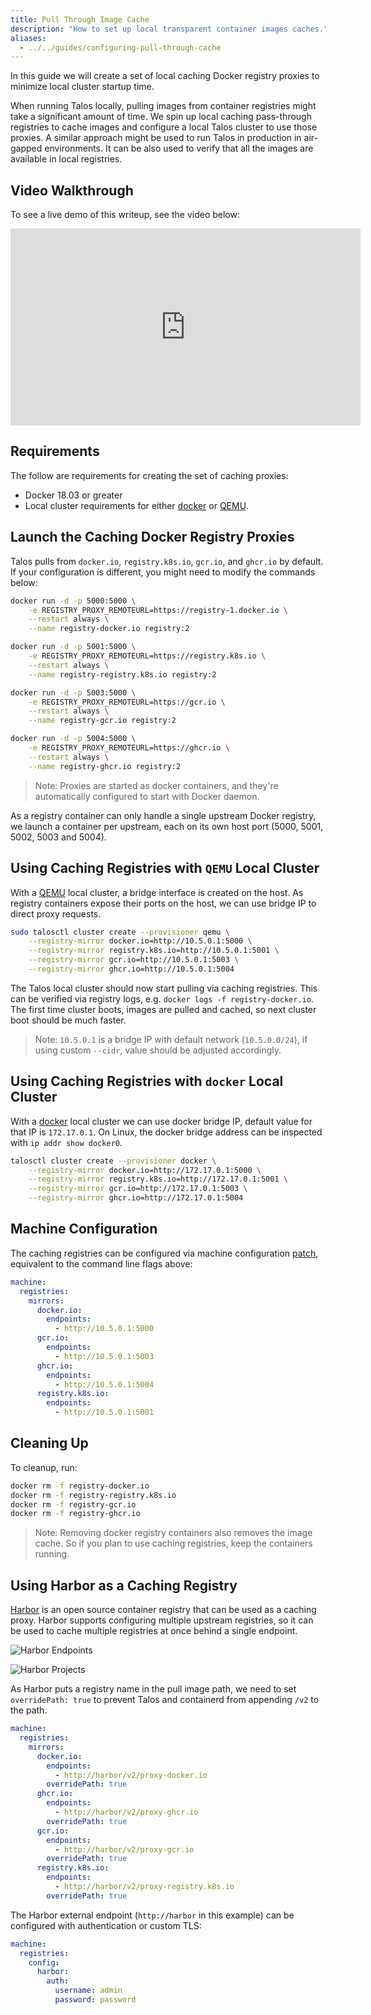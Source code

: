 ```yaml
---
title: Pull Through Image Cache
description: "How to set up local transparent container images caches."
aliases:
  - ../../guides/configuring-pull-through-cache
---
```


In this guide we will create a set of local caching Docker registry proxies to minimize local cluster startup time.

When running Talos locally, pulling images from container registries might take a significant amount of time.
We spin up local caching pass-through registries to cache images and configure a local Talos cluster to use those proxies.
A similar approach might be used to run Talos in production in air-gapped environments.
It can be also used to verify that all the images are available in local registries.

## Video Walkthrough

To see a live demo of this writeup, see the video below:

<iframe width="560" height="315" src="https://www.youtube.com/embed/PRiQJR9Q33s" frameborder="0" allow="accelerometer; autoplay; clipboard-write; encrypted-media; gyroscope; picture-in-picture" allowfullscreen></iframe>

## Requirements

The follow are requirements for creating the set of caching proxies:

- Docker 18.03 or greater
- Local cluster requirements for either [docker](../../platform-specific-installations/local-platforms/docker.mdx) or [QEMU](../../platform-specific-installations/local-platforms/qemu.mdx).

## Launch the Caching Docker Registry Proxies

Talos pulls from `docker.io`, `registry.k8s.io`, `gcr.io`, and `ghcr.io` by default.
If your configuration is different, you might need to modify the commands below:

```bash
docker run -d -p 5000:5000 \
    -e REGISTRY_PROXY_REMOTEURL=https://registry-1.docker.io \
    --restart always \
    --name registry-docker.io registry:2

docker run -d -p 5001:5000 \
    -e REGISTRY_PROXY_REMOTEURL=https://registry.k8s.io \
    --restart always \
    --name registry-registry.k8s.io registry:2

docker run -d -p 5003:5000 \
    -e REGISTRY_PROXY_REMOTEURL=https://gcr.io \
    --restart always \
    --name registry-gcr.io registry:2

docker run -d -p 5004:5000 \
    -e REGISTRY_PROXY_REMOTEURL=https://ghcr.io \
    --restart always \
    --name registry-ghcr.io registry:2
```

> Note: Proxies are started as docker containers, and they're automatically configured to start with Docker daemon.

As a registry container can only handle a single upstream Docker registry, we launch a container per upstream, each on its own
host port (5000, 5001, 5002, 5003 and 5004).

## Using Caching Registries with `QEMU` Local Cluster

With a [QEMU](../../platform-specific-installations/local-platforms/qemu.mdx) local cluster, a bridge interface is created on the host.
As registry containers expose their ports on the host, we can use bridge IP to direct proxy requests.

```bash
sudo talosctl cluster create --provisioner qemu \
    --registry-mirror docker.io=http://10.5.0.1:5000 \
    --registry-mirror registry.k8s.io=http://10.5.0.1:5001 \
    --registry-mirror gcr.io=http://10.5.0.1:5003 \
    --registry-mirror ghcr.io=http://10.5.0.1:5004
```

The Talos local cluster should now start pulling via caching registries.
This can be verified via registry logs, e.g. `docker logs -f registry-docker.io`.
The first time cluster boots, images are pulled and cached, so next cluster boot should be much faster.

> Note: `10.5.0.1` is a bridge IP with default network (`10.5.0.0/24`), if using custom `--cidr`, value should be adjusted accordingly.

## Using Caching Registries with `docker` Local Cluster

With a [docker](../../platform-specific-installations/local-platforms/docker.mdx) local cluster we can use docker bridge IP, default value for that IP is `172.17.0.1`.
On Linux, the docker bridge address can be inspected with `ip addr show docker0`.

```bash
talosctl cluster create --provisioner docker \
    --registry-mirror docker.io=http://172.17.0.1:5000 \
    --registry-mirror registry.k8s.io=http://172.17.0.1:5001 \
    --registry-mirror gcr.io=http://172.17.0.1:5003 \
    --registry-mirror ghcr.io=http://172.17.0.1:5004
```

## Machine Configuration

The caching registries can be configured via machine configuration [patch](../system-configuration/patching.mdx), equivalent to the command line flags above:

```yaml
machine:
  registries:
    mirrors:
      docker.io:
        endpoints:
          - http://10.5.0.1:5000
      gcr.io:
        endpoints:
          - http://10.5.0.1:5003
      ghcr.io:
        endpoints:
          - http://10.5.0.1:5004
      registry.k8s.io:
        endpoints:
          - http://10.5.0.1:5001
```

## Cleaning Up

To cleanup, run:

```bash
docker rm -f registry-docker.io
docker rm -f registry-registry.k8s.io
docker rm -f registry-gcr.io
docker rm -f registry-ghcr.io
```

> Note: Removing docker registry containers also removes the image cache.
> So if you plan to use caching registries, keep the containers running.

## Using Harbor as a Caching Registry

[Harbor](https://goharbor.io/) is an open source container registry that can be used as a caching proxy.
Harbor supports configuring multiple upstream registries, so it can be used to cache multiple registries at once behind a single endpoint.

![Harbor Endpoints](./images/pull-through-cache-harbor-endpoints.png)

![Harbor Projects](./images/pull-through-cache-harbor-projects.png)

As Harbor puts a registry name in the pull image path, we need to set `overridePath: true` to prevent Talos and containerd from appending `/v2` to the path.

```yaml
machine:
  registries:
    mirrors:
      docker.io:
        endpoints:
          - http://harbor/v2/proxy-docker.io
        overridePath: true
      ghcr.io:
        endpoints:
          - http://harbor/v2/proxy-ghcr.io
        overridePath: true
      gcr.io:
        endpoints:
          - http://harbor/v2/proxy-gcr.io
        overridePath: true
      registry.k8s.io:
        endpoints:
          - http://harbor/v2/proxy-registry.k8s.io
        overridePath: true
```

The Harbor external endpoint (`http://harbor` in this example) can be configured with authentication or custom TLS:

```yaml
machine:
  registries:
    config:
      harbor:
        auth:
          username: admin
          password: password
```
